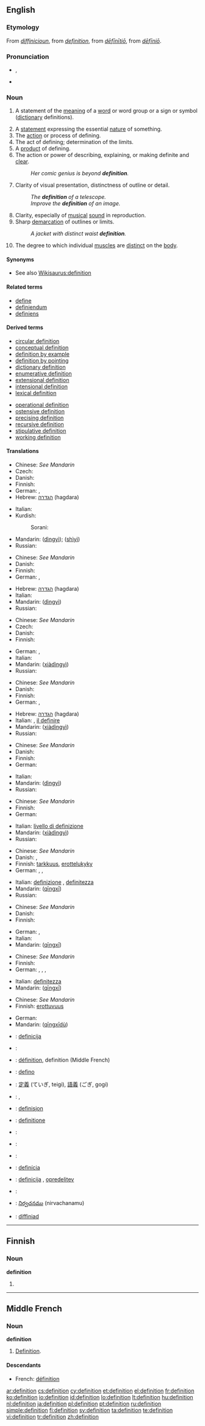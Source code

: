 {{also|définition}}
==English==
{{wikipedia}}

===Etymology===
From {{etyl|enm}} ''[[diffinicioun#Middle English|diffinicioun]]'', from {{etyl|frm}} ''[[#Middle French|definition]]'', from {{etyl|la}} ''[[definitio#Latin|dēfīnītiō]]'', from ''[[definio#Latin|dēfīniō]]''.

===Pronunciation===
* {{IPA|/ˌdɛfɪˈnɪʃən/}}, {{SAMPA|/%defI"nIS@n/}}
* {{audio|en-us-definition.ogg|Audio (US)}}

===Noun===
{{en-noun}}

# {{semantics}} A statement of the [[meaning]] of a [[word]] or word group or a sign or symbol ([[dictionary]] definitions).
# A [[statement]] expressing the essential [[nature]] of something.
# The [[action]] or process of defining.
# The act of defining; determination of the limits.
# A [[product]] of defining.
# The action or power of describing, explaining, or making definite and [[clear]].
#: ''Her comic genius is beyond '''definition'''.''
# Clarity of visual presentation, distinctness of outline or detail.
#: ''The '''definition''' of a telescope.''
#: ''Improve the '''definition''' of an image.''
# Clarity, especially of [[musical]] [[sound]] in reproduction.
# Sharp [[demarcation]] of outlines or limits.
#: ''A jacket with distinct waist '''definition'''.''
# {{bodybuilding}} The degree to which individual [[muscle]]s are [[distinct]] on the [[body]].

====Synonyms====
* See also [[Wikisaurus:definition]]

====Related terms====
* [[define]]
* [[definiendum]]
* [[definiens]]

====Derived terms====
{{top2}}
* [[circular definition]]
* [[conceptual definition]]
* [[definition by example]]
* [[definition by pointing]]
* [[dictionary definition]]
* [[enumerative definition]]
* [[extensional definition]]
* [[intensional definition]]
* [[lexical definition]]
{{mid2}}
* [[operational definition]]
* [[ostensive definition]]
* [[precising definition]]
* [[recursive definition]]
* [[stipulative definition]]
* [[working definition]]
{{bottom2}}

====Translations====
{{trans-top|statement of the meaning of a word or word group or a sign or symbol}}
* Chinese: ''See Mandarin''
* Czech: {{t+|cs|definice|f}}
* Danish: {{t-|da|definition|c}}
* Finnish: {{t-|fi|määritelmä}}
* German: {{t+|de|Begriffserklärung|f}}, {{t+|de|Definition|f}}
* Hebrew: [[הגדרה]] (hagdara) {{f}}
{{trans-mid}}
* Italian: {{t+|it|definizione|f}}
* Kurdish:
*: Sorani: {{t|ku|پێناسه‌|tr=paenAsa|sc=ku-Arab}}
* Mandarin: {{zh-ts|定意|定意}} ([[dìng]][[yì]]); {{zh-ts|[[釋]][[義]]|[[释]][[意]]}} ([[shì]][[yì]])
* Russian: {{t+|ru|определение|n|tr=opr'ed'el'énije|sc=Cyrl}}
{{trans-bottom}}

{{trans-top|statement expressing the essential nature of something}}
* Chinese: ''See Mandarin''
* Danish: {{t-|da|definition|c}}
* Finnish: {{t-|fi|määritelmä}}
* German: {{t+|de|Definierung|f}}, {{t+|de|Definition|f}}
{{trans-mid}}
* Hebrew: [[הגדרה]] (hagdara) {{f}}
* Italian: {{t+|it|definizione|f}}
* Mandarin: {{zh-ts|[[定]][[意]]|[[定]][[意]]}} ([[dìng]][[yì]])
* Russian: {{t+|ru|определение|n|tr=opr'ed'el'énije|sc=Cyrl}}
{{trans-bottom}}

{{trans-top|action or process of defining}}
* Chinese: ''See Mandarin''
* Czech: {{t+|cs|definice|f}}
* Danish: {{t-|da|definition|c}}
* Finnish: {{t-|fi|määrittely}}
{{trans-mid}}
* German: {{t+|de|Begriffserklärung|f}}, {{t+|de|Definierung|f}}
* Italian: {{t+|it|definizione|f}}
* Mandarin: {{zh-ts|[[下]][[定]][[意]]|[[下]][[定]][[意]]}} ([[xià]][[dìng]][[yì]])
* Russian: {{t+|ru|определение|n|tr=opr'ed'el'énije|sc=Cyrl}}
{{trans-bottom}}

{{trans-top|act of defining}}
* Chinese: ''See Mandarin''
* Danish: {{t-|da|definition|c}}
* Finnish: {{t-|fi|määrittely}}
* German: {{t+|de|Begriffserklärung|f}}, {{t+|de|Definierung|f}}
{{trans-mid}}
* Hebrew: [[הגדרה]] (hagdara) {{f}}
* Italian: {{t+|it|definizione|f}}, [[il definire]]
* Mandarin: {{zh-ts|[[下]][[定]][[意]]|[[下]][[定]][[意]]}} ([[xià]][[dìng]][[yì]])
* Russian: {{t+|ru|определение|n|tr=opr'ed'el'énije|sc=Cyrl}}
{{trans-bottom}}

{{trans-top|product of defining}}
* Chinese: ''See Mandarin''
* Danish: {{t-|da|definition|c}}
* Finnish: {{t-|fi|määritelmä}}
* German: {{t+|de|Definition|f}}
{{trans-mid}}
* Italian: {{t+|it|definizione|f}}
* Mandarin: {{zh-ts|[[定]][[意]]|[[定]][[意]]}} ([[dìng]][[yì]])
* Russian: {{t+|ru|определение|n|tr=opr'ed'el'énije|sc=Cyrl}}
{{trans-bottom}}

{{trans-top|action or power of describing, explaining, or making definite}}
* Chinese: ''See Mandarin''
* Finnish: {{t-|fi|määrittely}}
* German: {{t+|de|Definition|f}}
{{trans-mid}}
* Italian: [[livello di definizione]]
* Mandarin: {{zh-ts|[[下]][[定]][[意]]|[[下]][[定]][[意]]}} ([[xià]][[dìng]][[yì]])
* Russian: {{t|ru|объяснение|n|tr=objasn'énije|sc=Cyrl}}
{{trans-bottom}}

{{trans-top|clarity of visual presentation, distinctness of outline or detail}}
* Chinese: ''See Mandarin''
* Danish: {{t|da|opløsningsevne|c}}, {{t|da|opløsning|c}}
* Finnish: [[tarkkuus]], [[erottelukyky]]
* German: {{t+|de|Scharfzeichnung|f}}, {{t+|de|Konturentreue|f}}, {{t+|de|Trennschärfe|f}}
{{trans-mid}}
* Italian: [[definizione]] {{f}}, [[definitezza]] {{f}}
* Mandarin: {{zh-ts|清晰|清晰}} ([[qīng]][[xī]])
* Russian: {{t+|ru|разрешение|n|tr=razr'ešénije|sc=Cyrl}}
{{trans-bottom}}

{{trans-top|clarity, especially of musical sound in reproduction}}
* Chinese: ''See Mandarin''
* Danish: {{t|da|gengivelse}}
* Finnish: {{t-|fi|kirkkaus}}
{{trans-mid}}
* German: {{t-|de|Schärfe|f}}, {{t-|de|Präzision|f}}
* Italian: {{t+|it|definizione|f}}
* Mandarin: {{zh-ts|清晰|清晰}} ([[qīng]][[xī]])
{{trans-bottom}}

{{trans-top|sharp demarcation of outlines or limits}}
* Chinese: ''See Mandarin''
* Finnish: {{t+|fi|rajaus}}
* German: {{t+|de|Scharfzeichnung|f}}, {{t+|de|Konturentreue|f}}, {{t+|de|Trennschärfe|f}}, {{t-|de|Präzision|f}}
{{trans-mid}}
* Italian: [[definitezza]] {{f}}
* Mandarin: {{zh-ts|清晰|清晰}} ([[qīng]][[xī]])
{{trans-bottom}}

{{trans-top|bodybuilding: the degree to which individual muscles are distinct}}
* Chinese: ''See Mandarin''
* Finnish: [[erottuvuus]]
{{trans-mid}}
* German: {{t+|de|Definition|f}}
* Mandarin: {{zh-ts|[[清晰]][[度]]|[[清晰]][[度]]}} ([[qīng]][[xī]][[dù]])
{{trans-bottom}}

{{checktrans-top}}
* {{ttbc|Bosnian}}: [[definicija]] {{f}}
* {{ttbc|Dutch}}: {{t|nl|definitie|f}}
* {{ttbc|French}}: [[définition]], definition (Middle French)
* {{ttbc|Ido}}: [[defino]]
* {{ttbc|Japanese}}: [[定義]] (ていぎ, teigi), [[語義]] (ごぎ, gogi)
{{trans-mid}}
* {{ttbc|Latin}}: {{t-|la|definitio}}, {{t-|la|definitionis}}
* {{ttbc|Norwegian}}: [[definisjon]]
* {{ttbc|Novial}}: [[definitione]]
* {{ttbc|Polish}}: {{t|pl|definicja|f}}
* {{ttbc|Portuguese}}: {{t+|pt|definição|f}}
* {{ttbc|Romanian}}: {{t-|ro|definiţie|f}}
* {{ttbc|Slovak}}: [[definícia]] {{f}}
* {{ttbc|Slovene}}: [[definicija]] {{f}}, [[opredelitev]] {{f}}
* {{ttbc|Spanish}}: {{t-|es|definición|f}}
* {{ttbc|Telugu}}: [[నిర్వచనము]] (nirvachanamu)
* {{ttbc|Welsh}}: [[diffiniad]] {{m}}
{{trans-bottom}}

----

==Finnish==

===Noun===
'''definition'''

# {{fi-form of|type=noun|case=genitive|pl=singular|[[definitio]]}}

----

==Middle French==

===Noun===
'''definition'''

# [[#English|Definition]]. {{stub-gloss|Middle French}}

====Descendants====
* French: [[définition]]

[[ar:definition]]
[[cs:definition]]
[[cy:definition]]
[[et:definition]]
[[el:definition]]
[[fr:definition]]
[[ko:definition]]
[[io:definition]]
[[id:definition]]
[[lo:definition]]
[[lt:definition]]
[[hu:definition]]
[[nl:definition]]
[[ja:definition]]
[[pl:definition]]
[[pt:definition]]
[[ru:definition]]
[[simple:definition]]
[[fi:definition]]
[[sv:definition]]
[[ta:definition]]
[[te:definition]]
[[vi:definition]]
[[tr:definition]]
[[zh:definition]]